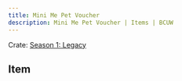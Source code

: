 ---
title: Mini Me Pet Voucher
description: Mini Me Pet Voucher | Items | BCUW
---

Crate: [Season 1: Legacy](/crates/season/s1/)

## Item
<Cdn path="2D/Legacy" name="Mini Me Pet Voucher" ext="png" />